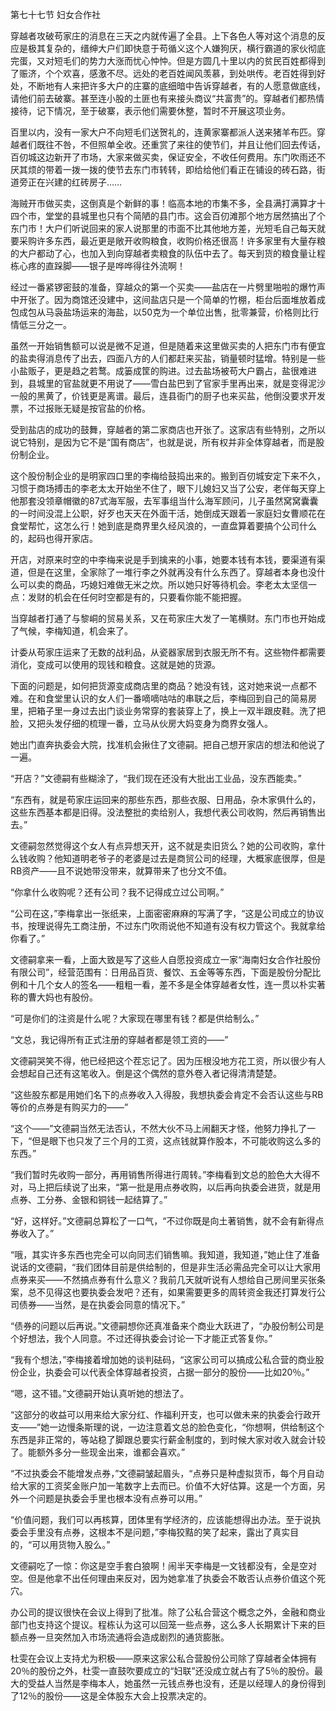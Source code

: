 

第七十七节 妇女合作社

穿越者攻破苟家庄的消息在三天之内就传遍了全县。上下各色人等对这个消息的反应是极其复杂的，缙绅大户们即快意于苟循义这个人嫌狗厌，横行霸道的家伙彻底完蛋，又对短毛们的势力大涨而忧心忡忡。但是方圆几十里以内的贫民百姓都得到了赈济，个个欢喜，感激不尽。远处的老百姓闻风羡慕，到处哄传。老百姓得到好处，不断地有人来把许多大户的庄寨的底细暗中告诉穿越者，有的人愿意做底线，请他们前去破寨。甚至连小股的土匪也有来接头商议“共富贵”的。穿越者们都热情接待，记下情况，至于破寨，表示他们需要休整，暂时不开展这项业务。

百里以内，没有一家大户不向短毛们送贺礼的，连黄家寨都派人送来猪羊布匹。穿越者们既往不咎，不但照单全收。还重赏了来往的使节们，并且让他们回去传话，百仞城这边新开了市场，大家来做买卖，保证安全，不收任何费用。东门吹雨还不厌其烦的带着一拨一拨的使节去东门市转转，即给给他们看正在铺设的砖石路，街道旁正在兴建的红砖房子……

海贼开市做买卖，这倒真是个新鲜的事！临高本地的市集不多，全县满打满算才十四个市，堂堂的县城里也只有个简陋的县门市。这会百仞滩那个地方居然搞出了个东门市！大户们听说回来的家人说那里的市面不比其他地方差，光短毛自己每天就要采购许多东西，最近更是敞开收购粮食，收购价格还很高！许多家里有大量存粮的大户都动了心，也加入到向穿越者卖粮食的队伍中去了。每天到货的粮食量让程栋心疼的直跺脚――银子是哗哗得往外流啊！

经过一番紧锣密鼓的准备，穿越众的第一个买卖――盐店在一片劈里啪啦的爆竹声中开张了。因为商馆还没建中，这间盐店只是一个简单的竹棚，柜台后面堆放着成包成包从马袅盐场运来的海盐，以50克为一个单位出售，批零兼营，价格则比行情低三分之一。

虽然一开始销售额可以说是微不足道，但是随着来这里做买卖的人把东门市有便宜的盐卖得消息传了出去，四面八方的人们都赶来买盐，销量顿时猛增。特别是一些小盐贩子，更是趋之若鹜。成篓成筐的购进。过去盐场被苟大户霸占，盐很难进到，县城里的官盐就更不用说了――雪白盐巴到了官家手里再出来，就是变得泥沙一般的黑黄了，价钱更是离谱。最后，连县衙门的厨子也来买盐，他倒没要求开发票，不过报账无疑是按官盐的价格。

受到盐店的成功的鼓舞，穿越者的第二家商店也开张了。这家店有些特别，之所以说它特别，是因为它不是“国有商店”，也就是说，所有权并非全体穿越者，而是股份制企业。

这个股份制企业的是明家四口里的李梅给鼓捣出来的。搬到百仞城安定下来不久，习惯于商场搏击的李老太太开始坐不住了，眼下儿媳妇又当了公安，老伴每天穿上他那套没领章帽徽的87式海军服，去军事组当什么海军顾问，儿子虽然窝窝囊囊的一时间没混上公职，好歹也天天在外面干活，她倒成天跟着一家庭妇女曹顺花在食堂帮忙，这怎么行！她到底是商界里久经风浪的，一直盘算着要搞个公司什么的，起码也得开家店。

开店，对原来时空的中李梅来说是手到擒来的小事，她要本钱有本钱，要渠道有渠道，但是在这里，全家除了一堆行李之外就再没有什么东西了。穿越者本身也没什么可以卖的商品，巧媳妇难做无米之炊。所以她只好等待机会。李老太太坚信一点：发财的机会在任何时空都是有的，只要看你能不能把握。

当穿越者打通了与黎峒的贸易关系，又在苟家庄大发了一笔横财。东门市也开始成了气候，李梅知道，机会来了。

计委从苟家庄运来了无数的战利品，从瓷器家居到衣服无所不有。这些物件都需要消化，变成可以使用的现钱和粮食。这就是她的货源。

下面的问题是，如何把货源变成商店里的商品？她没有钱，这对她来说一点都不难。在和食堂里认识的女人们一番嘀嘀咕咕的串联之后，李梅回到自己的简易房里，把箱子里一身过去出门谈业务常穿的套装穿上了，换上一双半跟皮鞋。洗了把脸，又把头发仔细的梳理一番，立马从伙房大妈变身为商界女强人。

她出门直奔执委会大院，找准机会揪住了文德嗣。把自己想开家店的想法和他说了一遍。

“开店？”文德嗣有些糊涂了，“我们现在还没有大批出工业品，没东西能卖。”

“东西有，就是苟家庄运回来的那些东西，那些衣服、日用品，杂木家俱什么的，这些东西基本都是旧得。没法整批的卖给别人，我想代表公司收购，然后再销售出去。”

文德嗣忽然觉得这个女人有点异想天开，这不就是卖旧货么？她的公司收购，拿什么钱收购？他知道明老爷子的老婆是过去是商贸公司的经理，大概家底很厚，但是RB资产――且不说她带没带来，就算带来了也分文不值。

“你拿什么收购呢？还有公司？我不记得成立过公司啊。”

“公司在这，”李梅拿出一张纸来，上面密密麻麻的写满了字，“这是公司成立的协议书，按理说得先工商注册，不过东门吹雨说他不知道有没有权力管这个。我就拿给你看了。”

文德嗣拿来一看，上面大致是写了这些人自愿投资成立一家“海南妇女合作社股份有限公司”，经营范围有：日用品百货、餐饮、五金等等东西，下面是股份分配比例和十几个女人的签名――粗粗一看，差不多是全体穿越者女性，连一贯以朴实著称的曹大妈也有股份。

“可是你们的注资是什么呢？大家现在哪里有钱？都是供给制么。”

“文总，我记得所有正式注册的穿越者都是领工资的――”

文德嗣哭笑不得，他已经把这个茬忘记了。因为压根没地方花工资，所以很少有人会想起自己还有这笔收入。倒是这个偶然的意外卷入者记得清清楚楚。

“这些股东都是用她们名下的点券收入入得股，我想执委会肯定不会否认这些与RB等价的点券是有购买力的――”

“这个――”文德嗣当然无法否认，不然大伙不马上闹翻天才怪，他努力挣扎了一下，“但是眼下也只发了三个月的工资，这点钱就算作股本，不可能收购这么多的东西。”

“我们暂时先收购一部分，再用销售所得进行周转。”李梅看到文总的脸色大大得不对，马上把后续说了出来，“第一批是用点券收购，以后再向执委会进货，就是用点券、工分券、金银和铜钱一起结算了。”

“好，这样好。”文德嗣总算松了一口气，“不过你既是向土著销售，就不会有新得点券收入了。”

“哦，其实许多东西也完全可以向同志们销售嘛。我知道，我知道，”她止住了准备说话的文德嗣，“我们团体目前是供给制的，但是非生活必需品完全可以让大家用点券来买――不然搞点券有什么意义？我前几天就听说有人想给自己房间里买张条案，总不见得这也要执委会发吧？还有，如果需要更多的周转资金我还打算发行公司债券――当然，是在执委会同意的情况下。”

“债券的问题以后再说。”文德嗣想你还真准备来个商业大跃进了，“办股份制公司是个好想法，我个人同意。不过还得执委会讨论一下才能正式答复你。”

“我有个想法，”李梅接着增加她的谈判砝码，“这家公司可以搞成公私合营的商业股份企业，执委会可以代表全体穿越者投资，占据一部分的股份――比如20％。”

“嗯，这不错。”文德嗣开始认真听她的想法了。

“这部分的收益可以用来给大家分红、作福利开支，也可以做未来的执委会行政开支――”她一边慢条斯理的说，一边注意着文总的脸色变化，“你想啊，供给制这个东西是非正常的，等站稳了脚跟总要实行薪金制度的，到时候大家对收入就会计较了。能额外多分一些现金出来，谁都会喜欢。”

“不过执委会不能增发点券，”文德嗣皱起眉头，“点券只是种虚拟货币，每个月自动给大家的工资奖金账户加一笔数字上去而已。价值不大好估算。这是一个方面，另外一个问题是执委会手里也根本没有点券可以用。”

“价值问题，我们可以再核算，团体里有学经济的，应该能想得出办法。至于说执委会手里没有点券，这根本不是问题，”李梅狡黠的笑了起来，露出了真实目的，“可以用货物入股么。”

文德嗣吃了一惊：你这是空手套白狼啊！闹半天李梅是一文钱都没有，全是空对空。但是他拿不出任何理由来反对，因为她拿准了执委会不敢否认点券价值这个死穴。

办公司的提议很快在会议上得到了批准。除了公私合营这个概念之外，金融和商业部门也支持这个提议。程栋认为这可以回笼一些点券，这么多人长期累计下来的巨额点券一旦突然加入市场流通将会造成剧烈的通货膨胀。

杜雯在会议上支持尤为积极――原来这家公私合营股份公司除了穿越者全体拥有20％的股份之外，杜雯一直鼓吹要成立的“妇联”还没成立就占有了5％的股份。最大的受益人当然是李梅本人，她虽然一元钱点券也没有，还是以经理人的身份得到了12％的股份――这是全体股东大会上投票决定的。


